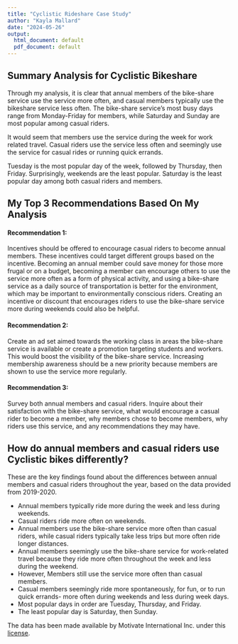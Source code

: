 ---
title: "Cyclistic Rideshare Case Study"
author: "Kayla Mallard"
date: "2024-05-26"
output:
  html_document: default
  pdf_document: default
---

## Summary Analysis for Cyclistic Bikeshare

Through my analysis, it is clear that annual members of the bike-share service use the service more often, and casual members typically use the bikeshare service less often. The bike-share service's most busy days range from Monday-Friday for members, while Saturday and Sunday are most popular among casual riders.

It would seem that members use the service during the week for work related travel. Casual riders use the service less often and seemingly use the service for casual rides or running quick errands.

Tuesday is the most popular day of the week, followed by Thursday, then Friday. Surprisingly, weekends are the least popular. Saturday is the least popular day among both casual riders and members.

## My Top 3 Recommendations Based On My Analysis

#### Recommendation 1:

Incentives should be offered to encourage casual riders to become annual members. These incentives could target different groups based on the incentive. Becoming an annual member could save money for those more frugal or on a budget, becoming a member can encourage others to use the service more often as a form of physical activity, and using a bike-share service as a daily source of transportation is better for the environment, which may be important to environmentally conscious riders. Creating an incentive or discount that encourages riders to use the bike-share service more during weekends could also be helpful.

#### Recommendation 2:

Create an ad set aimed towards the working class in areas the bike-share service is available or create a promotion targeting students and workers. This would boost the visibility of the bike-share service. Increasing membership awareness should be a new priority because members are shown to use the service more regularly.

#### Recommendation 3:

Survey both annual members and casual riders. Inquire about their satisfaction with the bike-share service, what would encourage a casual rider to become a member, why members chose to become members, why riders use this service, and any recommendations they may have.

## How do annual members and casual riders use Cyclistic bikes differently?

These are the key findings found about the differences between annual members and casual riders throughout the year, based on the data provided from 2019-2020.

-   Annual members typically ride more during the week and less during weekends.
-   Casual riders ride more often on weekends.
-   Annual members use the bike-share service more often than casual riders, while casual riders typically take less trips but more often ride longer distances.
-   Annual members seemingly use the bike-share service for work-related travel because they ride more often throughout the week and less during the weekend.
-   However, Members still use the service more often than casual members.
-   Casual members seemingly ride more spontaneously, for fun, or to run quick errands- more often during weekends and less during week days.
-   Most popular days in order are Tuesday, Thursday, and Friday.
-   The least popular day is Saturday, then Sunday.

The data has been made available by Motivate International Inc. under this [license](https://divvybikes.com/data-license-agreement).
